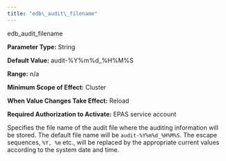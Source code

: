 ```yaml
---
title: "edb\_audit\_filename"
---
```


<div id="edb_audit_filename" class="registered_link"></div>


<div class="index">

edb_audit_filename

</div>

**Parameter Type:** String

**Default Value:** audit-%Y%m%d_%H%M%S

**Range:** n/a

**Minimum Scope of Effect:** Cluster

**When Value Changes Take Effect:** Reload

**Required Authorization to Activate:** EPAS service account

Specifies the file name of the audit file where the auditing information will be stored. The default file name will be `audit-%Y%m%d_%H%M%S`. The escape sequences, `%Y, %m` etc., will be replaced by the appropriate current values according to the system date and time.
